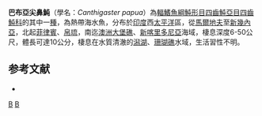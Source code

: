 {{Speciesbox
| taxon = Canthigaster papua
| image = Canthigaster papua.jpg
| status = NE
| status_system = IUCN3.1 
| binomial_authority = [[Bleeker|Bleeker]], 1848
| synonyms =
* ''Tetraodon papua, Bleeker, 1848''
* ''Canthigaster paupa, Bleeker, 1848''
* ''Cathingaster papua, Bleeker, 1848''
}}

'''巴布亞尖鼻魨'''（學名：''Canthigaster papua''）為[[輻鰭魚綱|輻鰭魚綱]][[魨形目|魨形目]][[四齒魨亞目|四齒魨亞目]][[四齒魨科|四齒魨科]]的其中一[[種|種]]，為熱帶海水魚，分布於[[印度|印度]]西[[太平洋|太平洋]]區，從[[馬爾地夫|馬爾地夫]]至[[新幾內亞|新幾內亞]]，北起[[菲律賓|菲律賓]]、[[帛琉|帛琉]]，南迄[[澳洲|澳洲]][[大堡礁|大堡礁]]、[[新喀里多尼亞|新喀里多尼亞]]海域，棲息深度6-50公尺，體長可達10公分，棲息在水質清澈的[[潟湖|潟湖]]、[[珊瑚礁|珊瑚礁]]水域，生活習性不明。

==参考文献==
*{{FishBase_species|genus=Canthigaster|species=papua|year=2014|month=3}}

{{taxonbar}}
[[Category:尖鼻魨屬|B]]
[[Category:1848年描述的鱼类|B]]